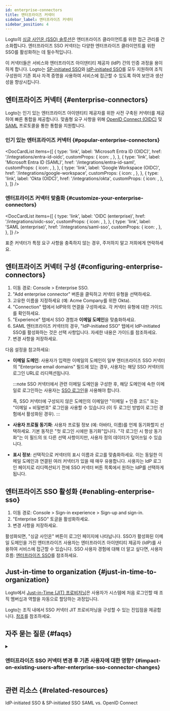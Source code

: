 ```yaml
---
id: enterprise-connectors
title: 엔터프라이즈 커넥터
sidebar_label: 엔터프라이즈 커넥터
sidebar_position: 4
---
```



Logto의 [싱글 사인온 (SSO) 솔루션](/end-user-flows/enterprise-sso)은 엔터프라이즈 클라이언트를 위한 접근 관리를 간소화합니다. 엔터프라이즈 SSO 커넥터는 다양한 엔터프라이즈 클라이언트를 위한 SSO를 활성화하는 데 필수적입니다.

이 커넥터들은 서비스와 엔터프라이즈 아이덴티티 제공자 (IdP) 간의 인증 과정을 용이하게 합니다. Logto는 [SP-initiated SSO](/end-user-flows/enterprise-sso/sp-initiated-sso)와 [IdP-initiated SSO](/end-user-flows/enterprise-sso/idp-initiated-sso)를 모두 지원하여 조직 구성원이 기존 회사 자격 증명을 사용하여 서비스에 접근할 수 있도록 하여 보안과 생산성을 향상시킵니다.

## 엔터프라이즈 커넥터 \{#enterprise-connectors}

Logto는 인기 있는 엔터프라이즈 아이덴티티 제공자를 위한 사전 구축된 커넥터를 제공하여 빠른 통합을 제공합니다. 맞춤형 요구 사항을 위해 [OpenID Connect (OIDC)](https://auth.wiki/openid-connect) 및 [SAML](https://auth.wiki/saml) 프로토콜을 통한 통합을 지원합니다.

### 인기 있는 엔터프라이즈 커넥터 \{#popular-enterprise-connectors}

<DocCardList
  items={[
    {
      type: 'link',
      label: 'Microsoft Entra ID (OIDC)',
      href: '/integrations/entra-id-oidc',
      customProps: {
        icon: <MicrosoftEntraId />,
      },
    },
    {
      type: 'link',
      label: 'Microsoft Entra ID (SAML)',
      href: '/integrations/entra-id-saml',
      customProps: {
        icon: <MicrosoftEntraId />,
      },
    },
    {
      type: 'link',
      label: 'Google Workspace (OIDC)',
      href: '/integrations/google-workspace',
      customProps: {
        icon: <GoogleWorkspace />,
      },
    },
    {
      type: 'link',
      label: 'Okta (OIDC)',
      href: '/integrations/okta',
      customProps: {
        icon: <Okta />,
      },
    },
  ]}
/>

### 엔터프라이즈 커넥터 맞춤화 \{#customize-your-enterprise-connectors}

<DocCardList
  items={[
    {
      type: 'link',
      label: 'OIDC (enterprise)',
      href: '/integrations/oidc-sso',
      customProps: {
        icon: <Oidc />,
      },
    },
    {
      type: 'link',
      label: 'SAML (enterprise)',
      href: '/integrations/saml-sso',
      customProps: {
        icon: <Saml />,
      },
    },
  ]}
/>

표준 커넥터가 특정 요구 사항을 충족하지 않는 경우, 주저하지 말고 저희에게 연락하세요.

## 엔터프라이즈 커넥터 구성 \{#configuring-enterprise-connectors}

1. 이동 경로: <CloudLink to="/enterprise-sso">Console > Enterprise SSO</CloudLink>.
2. "Add enterprise connector" 버튼을 클릭하고 커넥터 유형을 선택하세요.
3. 고유한 이름을 지정하세요 (예: Acme Company를 위한 Okta).
4. "Connection" 탭에서 IdP와의 연결을 구성하세요. 각 커넥터 유형에 대한 가이드를 확인하세요.
5. "Experience" 탭에서 SSO 경험과 **이메일 도메인**을 맞춤화하세요.
6. SAML 엔터프라이즈 커넥터의 경우, "IdP-initiated SSO" 탭에서 IdP-initiated SSO를 활성화하는 것은 선택 사항입니다. 자세한 내용은 가이드를 참조하세요.
7. 변경 사항을 저장하세요.

다음 설정을 참고하세요:

- **이메일 도메인**: 사용자가 입력한 이메일의 도메인이 일부 엔터프라이즈 SSO 커넥터의 "Enterprise email domains" 필드에 있는 경우, 사용자는 해당 SSO 커넥터의 로그인 URL로 리디렉션됩니다.

  :::note
  SSO 커넥터에서 관련 이메일 도메인을 구성한 후, 해당 도메인에 속한 이메일로 로그인하는 사용자는 [SSO 로그인](/end-user-flows/enterprise-sso)을 사용해야 합니다.

  즉, SSO 커넥터에 구성되지 않은 도메인의 이메일만 "이메일 + 인증 코드" 또는 "이메일 + 비밀번호" 로그인을 사용할 수 있습니다 (이 두 로그인 방법이 로그인 경험에서 활성화된 경우).
  :::

- **사용자 프로필 동기화**: 사용자 프로필 정보 (예: 아바타, 이름)를 언제 동기화할지 선택하세요. 기본 동작은 "첫 로그인 시에만 동기화"입니다. "각 로그인 시 항상 동기화"는 이 필드의 또 다른 선택 사항이지만, 사용자 정의 데이터가 덮어쓰일 수 있습니다.
- **표시 정보**: 선택적으로 커넥터의 표시 이름과 로고를 맞춤화하세요. 이는 동일한 이메일 도메인과 연결된 여러 커넥터가 있을 때 매우 유용합니다. 사용자는 IdP 로그인 페이지로 리디렉션되기 전에 SSO 커넥터 버튼 목록에서 원하는 IdP를 선택하게 됩니다.

## 엔터프라이즈 SSO 활성화 \{#enabling-enterprise-sso}

1. 이동 경로: <CloudLink to="/sign-in-experience/sign-up-and-sign-in">Console > Sign-in experience > Sign-up and sign-in</CloudLink>.
2. "Enterprise SSO" 토글을 활성화하세요.
3. 변경 사항을 저장하세요.

활성화되면, "싱글 사인온" 버튼이 로그인 페이지에 나타납니다. SSO가 활성화된 이메일 도메인을 가진 엔터프라이즈 사용자는 엔터프라이즈 아이덴티티 제공자 (IdP)를 사용하여 서비스에 접근할 수 있습니다. SSO 사용자 경험에 대해 더 알고 싶다면, 사용자 흐름: [엔터프라이즈 SSO](/end-user-flows/enterprise-sso)를 참조하세요.

## Just-in-time to organization \{#just-in-time-to-organization}

Logto에서 [Just-in-Time (JIT) 프로비저닝](https://auth.wiki/jit-provisioning)은 사용자가 시스템에 처음 로그인할 때 조직 멤버십과 역할을 자동으로 할당하는 과정입니다.

Logto는 조직 내에서 SSO 커넥터 JIT 프로비저닝을 구성할 수 있는 진입점을 제공합니다. [참조](/organizations/just-in-time-provisioning)를 참조하세요.

## 자주 묻는 질문 \{#faqs}

<details>
<summary>

### 엔터프라이즈 SSO 커넥터 변경 후 기존 사용자에 대한 영향? \{#impact-on-existing-users-after-enterprise-sso-connector-changes}

</summary>

- SSO 추가: 이메일이 일치하면 SSO 아이덴티티가 기존 계정에 연결됩니다.
- SSO 제거: 계정에 연결된 SSO 아이덴티티가 제거되지만, 사용자 계정은 유지되며, 대체 인증 방법 설정을 사용자에게 요청합니다.

</details>

## 관련 리소스 \{#related-resources}

<Url href="https://blog.logto.io/idp-vs-sp-initiated-sso">IdP-initiated SSO & SP-initiated SSO</Url>
<Url href="https://blog.logto.io/differences-between-saml-and-oidc">SAML vs. OpenID Connect</Url>

